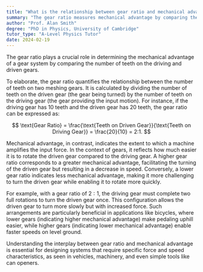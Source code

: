 ```yaml
---
title: "What is the relationship between gear ratio and mechanical advantage?"
summary: "The gear ratio measures mechanical advantage by comparing the teeth count on driving and driven gears, influencing performance and efficiency in mechanical systems."
author: "Prof. Alan Smith"
degree: "PhD in Physics, University of Cambridge"
tutor_type: "A-Level Physics Tutor"
date: 2024-02-19
---
```


The gear ratio plays a crucial role in determining the mechanical advantage of a gear system by comparing the number of teeth on the driving and driven gears.

To elaborate, the gear ratio quantifies the relationship between the number of teeth on two meshing gears. It is calculated by dividing the number of teeth on the driven gear (the gear being turned) by the number of teeth on the driving gear (the gear providing the input motion). For instance, if the driving gear has $10$ teeth and the driven gear has $20$ teeth, the gear ratio can be expressed as:

$$
\text{Gear Ratio} = \frac{\text{Teeth on Driven Gear}}{\text{Teeth on Driving Gear}} = \frac{20}{10} = 2:1.
$$

Mechanical advantage, in contrast, indicates the extent to which a machine amplifies the input force. In the context of gears, it reflects how much easier it is to rotate the driven gear compared to the driving gear. A higher gear ratio corresponds to a greater mechanical advantage, facilitating the turning of the driven gear but resulting in a decrease in speed. Conversely, a lower gear ratio indicates less mechanical advantage, making it more challenging to turn the driven gear while enabling it to rotate more quickly.

For example, with a gear ratio of $2:1$, the driving gear must complete two full rotations to turn the driven gear once. This configuration allows the driven gear to turn more slowly but with increased force. Such arrangements are particularly beneficial in applications like bicycles, where lower gears (indicating higher mechanical advantage) make pedaling uphill easier, while higher gears (indicating lower mechanical advantage) enable faster speeds on level ground.

Understanding the interplay between gear ratio and mechanical advantage is essential for designing systems that require specific force and speed characteristics, as seen in vehicles, machinery, and even simple tools like can openers.
    